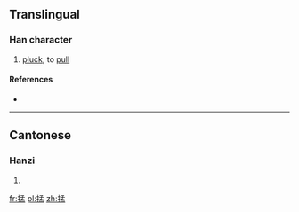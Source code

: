 ==Translingual==

===Han character===
{{Han char|rn=64|rad=手|as=08|sn=11|four=|canj=手弓木廿 (QNDT)|ids=⿰[[扌]][[孟]]}}

# {{context|Cantonese}} [[pluck]], to [[pull]]

====References====
* {{Han ref|kx=0440.181|hdz=31909.041|uh=63B9|ud=25529}}

----

==Cantonese==

===Hanzi===
{{yue-hanzi|jyut=[[maang1]], [[mang1]], [[mang3]]|y=maang1, mang1, mang3}}

# {{defn|lang=yue|sort=手08}}

[[fr:掹]]
[[pl:掹]]
[[zh:掹]]